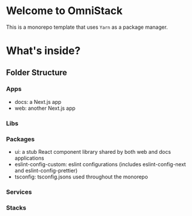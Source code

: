 # Welcome to OmniStack

This is a monorepo template that uses `Yarn` as a package manager.

# What's inside?

## Folder Structure

### Apps
- docs: a Next.js app
- web: another Next.js app

### Libs

### Packages
- ui: a stub React component library shared by both web and docs applications
- eslint-config-custom: eslint configurations (includes eslint-config-next and eslint-config-prettier)
- tsconfig: tsconfig.jsons used throughout the monorepo

### Services

### Stacks
